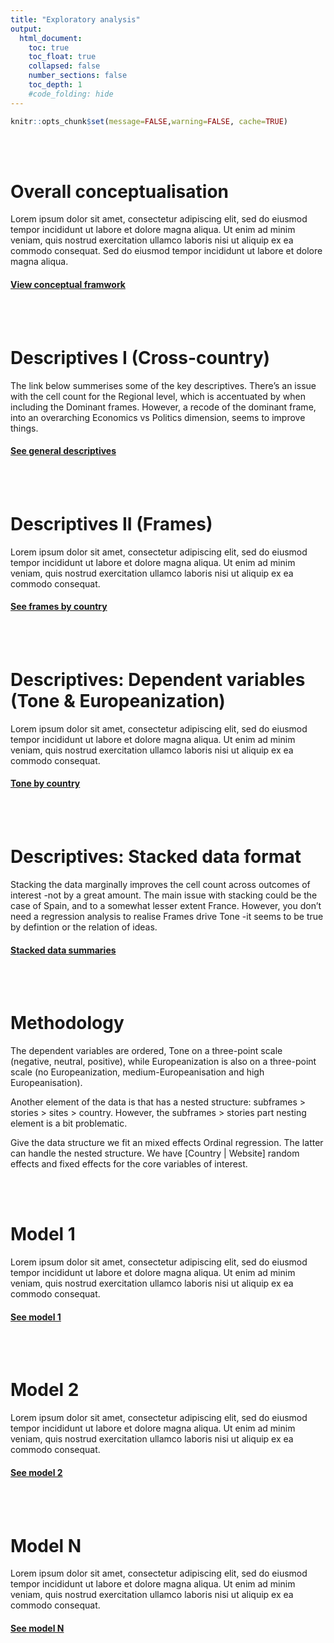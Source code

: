```yaml
---
title: "Exploratory analysis"
output:
  html_document:
    toc: true
    toc_float: true
    collapsed: false
    number_sections: false
    toc_depth: 1
    #code_folding: hide
---
```


```r
knitr::opts_chunk$set(message=FALSE,warning=FALSE, cache=TRUE)
```
<br/><br/>

# Overall conceptualisation
Lorem ipsum dolor sit amet, consectetur adipiscing elit, sed do eiusmod tempor incididunt ut labore et dolore magna aliqua. Ut enim ad minim veniam, quis nostrud exercitation ullamco laboris nisi ut aliquip ex ea commodo consequat. Sed do eiusmod tempor incididunt ut labore et dolore magna aliqua.

#### <a href="https://fmendez72.github.io/regio/analysis/exploratory0.html" target="_blank">View conceptual framwork</a>
<br/><br/>

# Descriptives I (Cross-country)
The link below summerises some of the key descriptives. There’s an issue with the cell count for the Regional level, which is accentuated by when including the Dominant frames. However, a recode of the dominant frame, into an overarching Economics vs Politics dimension, seems to improve things.

#### <a href="https://fmendez72.github.io/regio/analysis/descriptives1.html" target="_blank">See general descriptives</a>
<br/><br/>

# Descriptives II (Frames)
Lorem ipsum dolor sit amet, consectetur adipiscing elit, sed do eiusmod tempor incididunt ut labore et dolore magna aliqua. Ut enim ad minim veniam, quis nostrud exercitation ullamco laboris nisi ut aliquip ex ea commodo consequat.

#### <a href="https://fmendez72.github.io/regio/analysis/exploratory0.html" target="_blank">See frames by country</a>
<br/><br/>

# Descriptives: Dependent variables (Tone & Europeanization)
Lorem ipsum dolor sit amet, consectetur adipiscing elit, sed do eiusmod tempor incididunt ut labore et dolore magna aliqua. Ut enim ad minim veniam, quis nostrud exercitation ullamco laboris nisi ut aliquip ex ea commodo consequat.

#### <a href="https://fmendez72.github.io/regio/analysis/exploratory0.html" target="_blank">Tone by country</a>
<br/><br/>

# Descriptives: Stacked data format
Stacking the data marginally improves the cell count across outcomes of interest -not by a great amount. The main issue with stacking could be the case of Spain, and to a somewhat lesser extent France. However, you don't need a regression analysis to realise Frames drive Tone -it seems to be true by defintion or the relation of ideas.

#### <a href="https://fmendez72.github.io/regio/analysis/descriptivesLong.html" target="_blank">Stacked data summaries</a>
<br/><br/>

# Methodology 
The dependent variables are ordered, Tone on a three-point scale (negative, neutral, positive), while Europeanization is also on a three-point scale (no Europeanization, medium-Europeanisation and high Europeanisation). 

Another element of the data is that has a nested structure: subframes > stories > sites > country. However,  the subframes > stories part nesting element is a bit problematic.

Give the data structure we fit an mixed effects Ordinal regression. The latter can handle the nested structure. We have [Country | Website] random effects and fixed effects for the core variables of interest. 

<br/><br/>


# Model 1 
Lorem ipsum dolor sit amet, consectetur adipiscing elit, sed do eiusmod tempor incididunt ut labore et dolore magna aliqua. Ut enim ad minim veniam, quis nostrud exercitation ullamco laboris nisi ut aliquip ex ea commodo consequat.

#### <a href="https://fmendez72.github.io/regio/analysis/exploratory0.html" target="_blank">See model 1</a>
<br/><br/>

# Model 2
Lorem ipsum dolor sit amet, consectetur adipiscing elit, sed do eiusmod tempor incididunt ut labore et dolore magna aliqua. Ut enim ad minim veniam, quis nostrud exercitation ullamco laboris nisi ut aliquip ex ea commodo consequat.

#### <a href="https://fmendez72.github.io/regio/analysis/exploratory0.html" target="_blank">See model 2</a>
<br/><br/>

# Model N
Lorem ipsum dolor sit amet, consectetur adipiscing elit, sed do eiusmod tempor incididunt ut labore et dolore magna aliqua. Ut enim ad minim veniam, quis nostrud exercitation ullamco laboris nisi ut aliquip ex ea commodo consequat.

#### <a href="https://fmendez72.github.io/regio/analysis/exploratory0.html" target="_blank">See model N</a>
<br/><br/>

